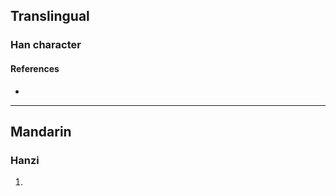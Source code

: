 {{also|璸}}
{{character info/new}}
==Translingual==

===Han character===
{{Han char|rn=96|rad=玉|as=10|sn=14|four=|canj=MGJOC|ids=⿰𤣩宾}}

====References====
* {{Han ref|kx=0740.111|hdz=21132.081|uh=7478|ud=29816}}

----

==Mandarin==

===Hanzi===
{{cmn-hanzi|pin=[[bīn]] ([[bin1]])|wg=pin<sup>1</sup>}}

# {{rfdef|cmn|sort=玉10}}